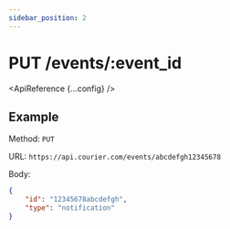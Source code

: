 ```yaml
---
sidebar_position: 2
---
```



# PUT /events/:event_id

<ApiReference {...config} />

## Example

Method: `PUT`

URL: `https://api.courier.com/events/abcdefgh12345678`

Body:
​
```json
{
    "id": "12345678abcdefgh",
    "type": "notification"
}
```